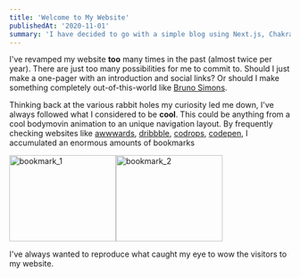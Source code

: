 ```yaml
---
title: 'Welcome to My Website'
publishedAt: '2020-11-01'
summary: 'I have decided to go with a simple blog using Next.js, Chakra-UI, and MDX'
---
```


I've revamped my website **too** many times in the past (almost twice per year). There are just too many possibilities for me to commit to. Should I just make a one-pager with an introduction and social links? Or should I make something completely out-of-this-world like [Bruno Simons](https://bruno-simon.com/).

Thinking back at the various rabbit holes my curiosity led me down, I've always followed what I considered to be **cool**. This could be anything from a cool bodymovin animation to an unique navigation layout. By frequently checking websites like [awwwards](https://www.awwwards.com/), [dribbble](https://www.dribbble.com/), [codrops](https://tympanus.net/codrops/), [codepen](codepen.io), I accumulated an enormous amounts of bookmarks

<div style={{display:"flex"}}><img src="/static/images/welcome-to-my-website/bookmarks_1.png" alt="bookmark_1" width="191px" height="155px" /><img src="/static/images/welcome-to-my-website/bookmarks_2.png" alt="bookmark_2" width="191px" height="155px" />
</div>

I've always wanted to reproduce what caught my eye to wow the visitors to my website.
